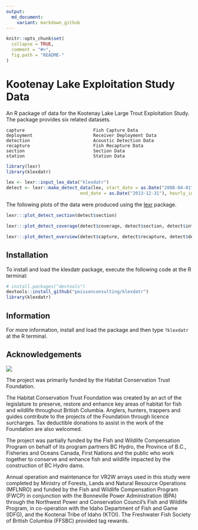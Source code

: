 ```yaml
---
output:
  md_document:
    variant: markdown_github
---
```


<!-- README.md is generated from README.Rmd. Please edit that file -->

```r
knitr::opts_chunk$set(
  collapse = TRUE,
  comment = "#>",
  fig.path = "README-"
)
```

# Kootenay Lake Exploitation Study Data

An R package of data for the Kootenay Lake Large Trout Exploitation Study.
The package provides six related datasets.

```
capture                          Fish Capture Data
deployment                       Receiver Deployment Data
detection                        Acoustic Detection Data
recapture                        Fish Recapture Data
section                          Section Data
station                          Station Data
```

```r
library(lexr)
library(klexdatr)

lex <- lexr::input_lex_data("klexdatr")
detect <- lexr::make_detect_data(lex, start_date = as.Date("2008-04-01"),
                            end_date = as.Date("2013-12-31"), hourly_interval = 6L)
```

The following plots of the data were produced using the [lexr](https://github.com/poissonconsulting/lexr) package.
```r
lexr:::plot_detect_section(detect$section)
```

```r
lexr:::plot_detect_coverage(detect$coverage, detect$section, detect$interval)
```

```r
lexr:::plot_detect_overview(detect$capture, detect$recapture, detect$detection, detect$section, detect$interval)
```

## Installation

To install and load the klexdatr package, execute the following code at the R terminal:
``` r
# install.packages("devtools")
devtools::install_github("poissonconsulting/klexdatr")
library(klexdatr)
```

## Information

For more information, install and load the package and then type `?klexdatr`
at the R terminal.

## Acknowledgements

![](koot.png)

The project was primarily funded by the Habitat Conservation Trust Foundation.

The Habitat Conservation Trust Foundation was created by an act of the legislature to preserve, restore and enhance key areas of habitat for fish and wildlife throughout British Columbia.
Anglers, hunters, trappers and guides contribute to the projects of the Foundation through licence surcharges.  Tax deductible donations to assist in the work of the Foundation are also welcomed.

The project was partially funded by the Fish and Wildlife Compensation Program on behalf of its program partners BC Hydro, the Province of B.C.,  Fisheries and Oceans Canada, First Nations and the public who work together to conserve and enhance fish and wildlife impacted by the construction of BC Hydro dams.
 
Annual operation and maintenance for VR2W arrays used in this study were completed by Ministry of Forests, Lands and Natural Resource Operations (MFLNRO) and funded by the Fish and Wildlife Compensation Program (FWCP) in conjunction with the Bonneville Power Administration (BPA) through the Northwest Power and Conservation Council’s Fish and Wildlife Program, in co-operation with the Idaho Department of Fish and Game (IDFG), and the Kootenai Tribe of Idaho (KTOI). The Freshwater Fish Society of British Columbia (FFSBC) provided
tag rewards.
